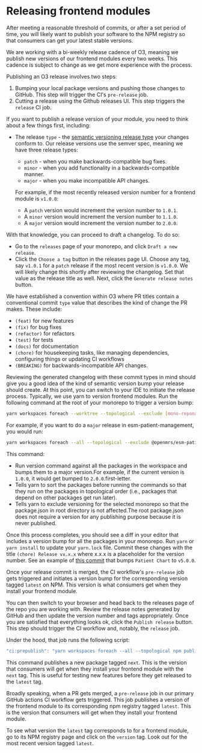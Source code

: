 # Releasing frontend modules

After meeting a reasonable threshold of commits, or after a set period of time, you will likely want to publish your software to the NPM registry so that consumers can get your latest stable versions.

We are working with a bi-weekly release cadence of O3, meaning we publish new versions of our frontend modules every two weeks. This cadence is subject to change as we get more experience with the process.

Publishing an O3 release involves two steps:

1. Bumping your local package versions and pushing those changes to GitHub. This step will trigger the CI's `pre-release` job.
2. Cutting a release using the Github releases UI. This step triggers the `release` CI job.

If you want to publish a release version of your module, you need to think about a few things first, including:

- The release `type` - the [semantic versioning release type](https://docs.npmjs.com/about-semantic-versioning) your changes conform to. Our release versions use the semver spec, meaning we have three release types:

  - `patch` - when you make backwards-compatible bug fixes.
  - `minor` - when you add functionality in a backwards-compatible manner.
  - `major` - when you make incompatible API changes.

  For example, if the most recently released version number for a frontend module is `v1.0.0`:

  - A `patch` version would increment the version number to `1.0.1`.
  - A `minor` version would increment the version number to `1.1.0`.
  - A `major` version would increment the version number to `2.0.0`.

With that knowledge, you can proceed to draft a changelog. To do so:

- Go to the `releases` page of your monorepo, and click `Draft a new release`.
- Click the `Choose a tag` button in the releases page UI. Choose any tag, say `v1.0.1` for a `patch` release if the most recent version is `v1.0.0`. We will likely change this shortly after reviewing the changelog. Set that value as the release title as well. Next, click the `Generate release notes` button.

We have established a convention within O3 where PR titles contain a conventional commit `type` value that describes the kind of change the PR makes. These include:

- `(feat)` for new features
- `(fix)` for bug fixes
- `(refactor)` for refactors
- `(test)` for tests
- `(docs)` for documentation
- `(chore)` for housekeeping tasks, like managing dependencies, configuring things or updating CI workflows
- `(BREAKING)` for backwards-incompatible API changes.

Reviewing the generated changelog with these commit types in mind should give you a good idea of the kind of semantic version bump your release should create. At this point, you can switch to your IDE to initiate the release process. Typically, we use yarn to version frontend modules. Run the following command at the root of your monorepo to trigger a version bump:

```sh
yarn workspaces foreach --worktree --topological --exclude [mono-reponame] version [release-type]
```

For example, if you want to do a `major` release in esm-patient-management, you would run:

```sh
yarn workspaces foreach --all --topological --exclude @openmrs/esm-patient-management version major
```

This command:

- Run version command against all the packages in the workspace and bumps them to a major version.For example, if the current version is `1.0.0`, it would get bumped to `2.0.0`.first-letter.
- Tells yarn to sort the packages before running the commands so that they run on the packages in topological order (i.e., packages that depend on other packages get run later).
- Tells yarn to exclude versioning for the selected monorepo so that the package.json in root directory is not affected.The root package.json does not require a version for any publishing purpose because it is never published.

Once this process completes, you should see a diff in your editor that includes a version bump for all the packages in your monorepo. Run `yarn` or `yarn install` to update your `yarn.lock` file. Commit these changes with the title `(chore) Release vx.x.x` where x.x.x is a placeholder for the version number. See an example of [this commit](https://github.com/openmrs/openmrs-esm-patient-chart/pull/1279) that bumps `Patient Chart` to `v5.0.0`.

Once your release commit is merged, the CI workflow's `pre-release` job gets triggered and initiates a version bump for the corresponding version tagged `latest` on NPM. This version is what consumers get when they install your frontend module.

You can then switch to your browser and head back to the releases page of the repo you are working with. Review the release notes generated by GitHub and then update the version number and tags appropriately. Once you are satisfied that everything looks ok, click the `Publish release` button. This step should trigger the CI workflow and, notably, the `release` job.

Under the hood, that job runs the following script:

```jsx
"ci:prepublish": "yarn workspaces foreach --all --topological npm publish --access public --tag next",
```

This command publishes a new package tagged `next`. This is the version that consumers will get when they install your frontend module with the `next` tag. This is useful for testing new features before they get released to the `latest` tag.

Broadly speaking, when a PR gets merged, a `pre-release` job in our primary GitHub actions CI workflow gets triggered. This job publishes a version of the frontend module to its corresponding npm registry tagged `latest`. This is the version that consumers will get when they install your frontend module.

To see what version the `latest` tag corresponds to for a frontend module, go to its NPM registry page and click on the `version` tag. Look out for the most recent version tagged `latest`.
